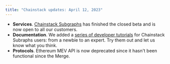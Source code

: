 ```yaml
---
title: "Chainstack updates: April 12, 2023"
---
```

- **Services**. [Chainstack Subgraphs](/docs/subgraphs-introduction) has finished the closed beta and is now open to all our customers.
- **Documentation**. We added a [series of developer tutorials](/docs/chainstack-subgraphs-tutorials) for Chainstack Subraphs users: from a newbie to an expert. Try them out and let us know what you think.
- **Protocols**. Ethereum MEV API is now deprecated since it hasn't been functional since the Merge.